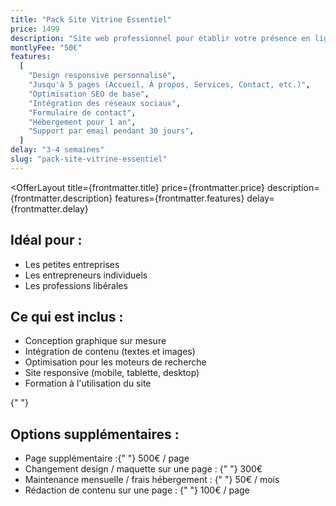 ```yaml
---
title: "Pack Site Vitrine Essentiel"
price: 1499
description: "Site web professionnel pour établir votre présence en ligne"
montlyFee: "50€"
features:
  [
    "Design responsive personnalisé",
    "Jusqu'à 5 pages (Accueil, À propos, Services, Contact, etc.)",
    "Optimisation SEO de base",
    "Intégration des réseaux sociaux",
    "Formulaire de contact",
    "Hébergement pour 1 an",
    "Support par email pendant 30 jours",
  ]
delay: "3-4 semaines"
slug: "pack-site-vitrine-essentiel"
---
```



<OfferLayout
  title={frontmatter.title}
  price={frontmatter.price}
  description={frontmatter.description}
  features={frontmatter.features}
  delay={frontmatter.delay}
>
  <div className="grid grid-cols-1 md:grid-cols-2 gap-8">
    <div className="space-y-4">
      <h2 className="text-2xl font-bold">Idéal pour :</h2>
      <ul className="list-disc list-inside space-y-2">
        <li>Les petites entreprises</li>
        <li>Les entrepreneurs individuels</li>
        <li>Les professions libérales</li>
      </ul>
    </div>
    <div className="space-y-4">
      <h2 className="text-2xl font-bold">Ce qui est inclus :</h2>
      <ul className="list-disc list-inside space-y-2">
        <li>Conception graphique sur mesure</li>
        <li>Intégration de contenu (textes et images)</li>
        <li>Optimisation pour les moteurs de recherche</li>
        <li>Site responsive (mobile, tablette, desktop)</li>
        <li>Formation à l'utilisation du site</li>
      </ul>
    </div>
  </div>

{" "}

<div className="mt-8">
  <h2 className="text-2xl font-bold mb-4 text-white">
    Options supplémentaires :
  </h2>
  <ul className="grid grid-cols-1 md:grid-cols-2 gap-4">
    <li className="p-4 bg-gray-800 rounded-lg hover:shadow-md transition-shadow duration-300">
      <span className="font-semibold text-gray-200">Page supplémentaire :</span>{" "}
      <span className="text-gray-300">500€ / page</span>
    </li>
    <li className="p-4 bg-gray-800 rounded-lg hover:shadow-md transition-shadow duration-300">
      <span className="font-semibold text-gray-200">
        Changement design / maquette sur une page :
      </span>{" "}
      <span className="text-gray-300">300€</span>
    </li>
    <li className="p-4 bg-gray-800 rounded-lg hover:shadow-md transition-shadow duration-300">
      <span className="font-semibold text-gray-200">
        Maintenance mensuelle / frais hébergement :
      </span>{" "}
      <span className="text-gray-300">50€ / mois</span>
    </li>
    <li className="p-4 bg-gray-800 rounded-lg hover:shadow-md transition-shadow duration-300">
      <span className="font-semibold text-gray-200">
        Rédaction de contenu sur une page :
      </span>{" "}
      <span className="text-gray-300">100€ / page</span>
    </li>
  </ul>
</div>

</OfferLayout>
